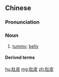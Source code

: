 ==Chinese==
{{zh-forms}}

===Pronunciation===
{{zh-pron
|m=dùpí
|c=tou5 pei4
|cat=n
}}

===Noun===
{{zh-noun}}

# [[tummy]]; [[belly]]

====Derived terms====
{{zh-der|肚皮舞|人心隔肚皮}}

[[hu:肚皮]]
[[mg:肚皮]]
[[zh:肚皮]]